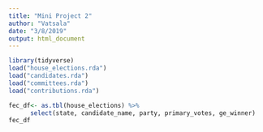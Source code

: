 ```yaml
---
title: "Mini Project 2"
author: "Vatsala"
date: "3/8/2019"
output: html_document
---
```


```r
library(tidyverse)
load("house_elections.rda")
load("candidates.rda")
load("committees.rda")
load("contributions.rda")
```

```r
fec_df<- as.tbl(house_elections) %>%
      select(state, candidate_name, party, primary_votes, ge_winner)
fec_df
```


